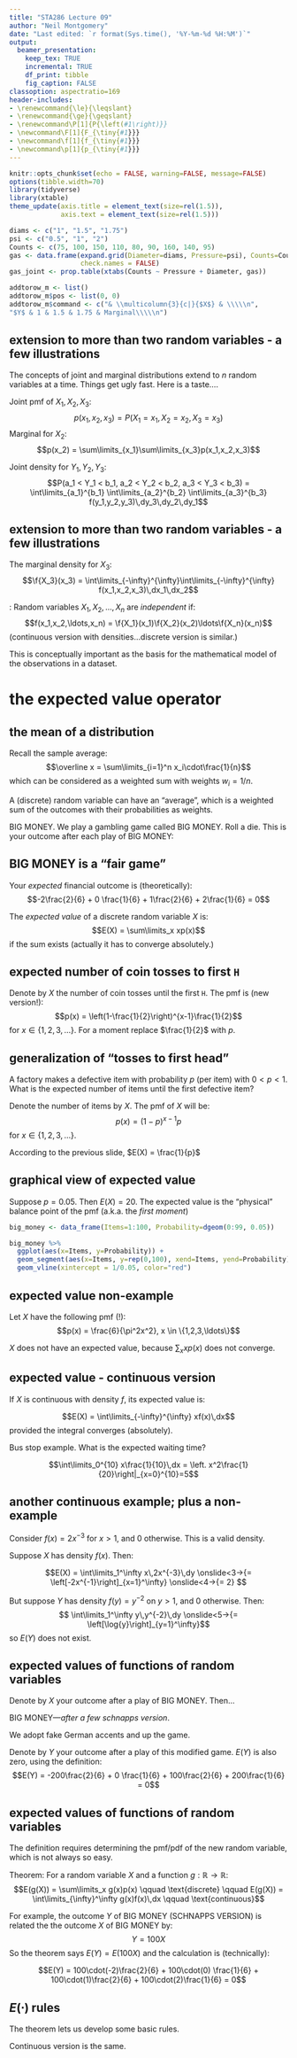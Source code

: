 ```yaml
---
title: "STA286 Lecture 09"
author: "Neil Montgomery"
date: "Last edited: `r format(Sys.time(), '%Y-%m-%d %H:%M')`"
output: 
  beamer_presentation:
    keep_tex: TRUE
    incremental: TRUE
    df_print: tibble
    fig_caption: FALSE
classoption: aspectratio=169
header-includes:
- \renewcommand{\le}{\leqslant}
- \renewcommand{\ge}{\geqslant}
- \renewcommand\P[1]{P{\left(#1\right)}}
- \newcommand\F[1]{F_{\tiny{#1}}}
- \newcommand\f[1]{f_{\tiny{#1}}}
- \newcommand\p[1]{p_{\tiny{#1}}}
---
```


```r
knitr::opts_chunk$set(echo = FALSE, warning=FALSE, message=FALSE)
options(tibble.width=70)
library(tidyverse)
library(xtable)
theme_update(axis.title = element_text(size=rel(1.5)), 
             axis.text = element_text(size=rel(1.5)))

diams <- c("1", "1.5", "1.75")
psi <- c("0.5", "1", "2")
Counts <- c(75, 100, 150, 110, 80, 90, 160, 140, 95)
gas <- data.frame(expand.grid(Diameter=diams, Pressure=psi), Counts=Counts,
                  check.names = FALSE)
gas_joint <- prop.table(xtabs(Counts ~ Pressure + Diameter, gas))

addtorow_m <- list()
addtorow_m$pos <- list(0, 0)
addtorow_m$command <- c("& \\multicolumn{3}{c|}{$X$} & \\\\\n",
"$Y$ & 1 & 1.5 & 1.75 & Marginal\\\\\n")

```

## extension to more than two random variables - a few illustrations

The concepts of joint and marginal distributions extend to $n$ random variables at a time. Things get ugly fast. Here is a taste....

\pause Joint pmf of $X_1, X_2, X_3$:
$$p(x_1, x_2, x_3) = P(X_1=x_1, X_2=x_2, X_3=x_3)$$
\pause Marginal for $X_2$:
$$p(x_2) = \sum\limits_{x_1}\sum\limits_{x_3}p(x_1,x_2,x_3)$$

\pause Joint density for $Y_1, Y_2, Y_3$:
$$P(a_1 < Y_1 < b_1, a_2 < Y_2 < b_2, a_3 < Y_3 < b_3) =
\int\limits_{a_1}^{b_1}
\int\limits_{a_2}^{b_2}
\int\limits_{a_3}^{b_3} f(y_1,y_2,y_3)\,dy_3\,dy_2\,dy_1$$

## extension to more than two random variables - a few illustrations

The marginal density for $X_3$:
$$\f{X_3}(x_3) = \int\limits_{-\infty}^{\infty}\int\limits_{-\infty}^{\infty}
f(x_1,x_2,x_3)\,dx_1\,dx_2$$

\pause \textbf{Important}: Random variables $X_1,X_2,\ldots,X_n$ are *independent* if:
$$f(x_1,x_2,\ldots,x_n) = \f{X_1}(x_1)\f{X_2}(x_2)\ldots\f{X_n}(x_n)$$
(continuous version with densities...discrete version is similar.)

\pause This is conceptually important as the basis for the mathematical model of the observations in a dataset.

# the expected value operator

## the mean of a distribution

Recall the sample average:
$$\overline x = \sum\limits_{i=1}^n x_i\cdot\frac{1}{n}$$
which can be considered as a weighted sum with weights $w_i = 1/n$.

\pause A (discrete) random variable can have an "average", which is a weighted sum of the outcomes with their probabilities as weights. 

\pause BIG MONEY. We play a gambling game called BIG MONEY. Roll a die. This is your outcome after each play of BIG MONEY:

\begin{table}[ht]
\centering
\begin{tabular}{rcccc}
 \hline
 Roll & 1, 2 & 3 & 4, 5 & 6 \\\hline
Outcome \$ & -2 & 0 & 1 & 2 \\\hline
\onslide<4->{Probability & 2/6 & 1/6 & 2/6 & 1/6\\\hline}
\end{tabular}
\end{table}

## BIG MONEY is a "fair game"

Your *expected* financial outcome is (theoretically):
$$-2\frac{2}{6} + 0 \frac{1}{6} + 1\frac{2}{6} + 2\frac{1}{6} = 0$$

\pause The *expected value* of a discrete random variable $X$ is:
$$E(X) = \sum\limits_x xp(x)$$
if the sum exists (actually it has to converge absolutely.)

## expected number of coin tosses to first `H`

Denote by $X$ the number of coin tosses until the first `H`. The pmf is (new version!):
$$p(x) = \left(1-\frac{1}{2}\right)^{x-1}\frac{1}{2}$$
for $x \in \{1,2,3,\ldots\}$. For a moment replace $\frac{1}{2}$ with $p$.

\begin{align*}
\onslide<2->{E(X) &= \sum\limits_{x=1}^\infty x(1-p)^{x-1}p \\}
\onslide<3->{ &= p\sum\limits_{x=0}^\infty x(1-p)^{x-1}\\}
\onslide<4->{ &= p\sum\limits_{x=0}^\infty \frac{d}{dp} (1-p)^{x}\\}
\onslide<5->{ &= p\frac{d}{dp}\left(\sum\limits_{x=0}^\infty  (1-p)^{x}\right)
=p\frac{d}{dp}\left(\frac{1}{1-(1-p)}\right) = \frac{1}{p}\\}
\end{align*}


## generalization of "tosses to first head"

A factory makes a defective item with probability $p$ (per item) with $0 < p < 1$. What is the expected number of items until the first defective item?

Denote the number of items by $X$. The pmf of $X$ will be:
$$p(x) = \left(1-p\right)^{x-1}p$$
for $x \in \{1,2,3,\ldots\}$.

\pause According to the previous slide, $E(X) = \frac{1}{p}$

## graphical view of expected value 

Suppose $p=0.05$. Then $E(X)=20$. The expected value is the "physical" balance point of the pmf (a.k.a. the *first moment*)

```r
big_money <- data_frame(Items=1:100, Probability=dgeom(0:99, 0.05))

big_money %>% 
  ggplot(aes(x=Items, y=Probability)) + 
  geom_segment(aes(x=Items, y=rep(0,100), xend=Items, yend=Probability)) + 
  geom_vline(xintercept = 1/0.05, color="red")
```



## expected value non-example

Let $X$ have the following pmf (!):
$$p(x) = \frac{6}{\pi^2x^2}, x \in \{1,2,3,\ldots\}$$

$X$ does not have an expected value, because $\sum_x xp(x)$ does not converge.

## expected value - continuous version

If $X$ is continuous with density $f$, its expected value is:

$$E(X) = \int\limits_{-\infty}^{\infty} xf(x)\,dx$$
provided the integral converges (absolutely).

\pause Bus stop example. What is the expected waiting time?

\pause
$$\int\limits_0^{10} x\frac{1}{10}\,dx = \left. x^2\frac{1}{20}\right|_{x=0}^{10}=5$$

## another continuous example; plus a non-example

Consider $f(x) = 2x^{-3}$ for $x > 1$, and 0 otherwise. This is a valid density.

\pause Suppose $X$ has density $f(x)$. Then:

$$E(X) = \int\limits_1^\infty x\,2x^{-3}\,dy 
\onslide<3->{= \left[-2x^{-1}\right]_{x=1}^\infty}
\onslide<4->{= 2} $$

\pause \pause \pause But suppose $Y$ has density $f(y) = y^{-2}$ on $y > 1$, and 0 otherwise. Then:
$$ \int\limits_1^\infty y\,y^{-2}\,dy 
\onslide<5->{= \left[\log{y}\right]_{y=1}^\infty}$$
so $E(Y)$ does not exist.

## expected values of functions of random variables

Denote by $X$ your outcome after a play of BIG MONEY. Then...

\pause BIG MONEY---*after a few schnapps version*. 

\pause We adopt fake German accents and up the game.

\begin{table}[ht]
\centering
\begin{tabular}{rcccc}
 \hline
 Roll & 1, 2 & 3 & 4, 5 & 6 \\\hline
Outcome \$ & -200 & 0 & 100 & 200 \\\hline
Probability & 2/6 & 1/6 & 2/6 & 1/6\\\hline
\end{tabular}
\end{table}

\pause Denote by $Y$ your outcome after a play of this modified game. $E(Y)$ is also zero, using the definition:
$$E(Y) = -200\frac{2}{6} + 0 \frac{1}{6} + 100\frac{2}{6} + 200\frac{1}{6} = 0$$

## expected values of functions of random variables

The definition requires determining the pmf/pdf of the new random variable, which is not always so easy.

\pause Theorem: For a random variable $X$ and a function $g:\mathbb{R}\to\mathbb{R}$:
$$E(g(X)) = \sum\limits_x g(x)p(x) \qquad \text{discrete} \qquad 
E(g(X)) = \int\limits_{\infty}^\infty g(x)f(x)\,dx \qquad \text{continuous}$$

\pause For example, the outcome $Y$ of BIG MONEY (SCHNAPPS VERSION) is related the the outcome $X$ of BIG MONEY by:
$$Y = 100X$$
So the theorem says $E(Y)=E(100X)$ and the calculation is (technically):

$$E(Y) = 100\cdot(-2)\frac{2}{6} + 100\cdot(0) \frac{1}{6} + 100\cdot(1)\frac{2}{6} + 100\cdot(2)\frac{1}{6} = 0$$

## $E(\cdot)$ rules

The theorem lets us develop some basic rules.

\begin{align*}
E(a + bX) &= \sum\limits_x (a + bx)p(x)\\
\onslide<1->{&= \sum\limits_x ap(x) + \sum\limits_x bxp(x)\\}
\onslide<2->{&= a\sum\limits_x p(x) + b\sum\limits_x xp(x)\\}
\onslide<3->{&= a + bE(X)\\}
\end{align*}

\pause \pause \pause Continuous version is the same.





